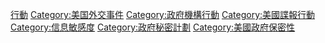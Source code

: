 [[Category:美国中央情报局|行動]]
[[Category:美国外交事件|Category:美国外交事件]]
[[Category:政府機構行動|Category:政府機構行動]]
[[Category:美國諜報行動|Category:美國諜報行動]]
[[Category:信息敏感度|Category:信息敏感度]]
[[Category:政府秘密計劃|Category:政府秘密計劃]]
[[Category:美國政府保密性|Category:美國政府保密性]]